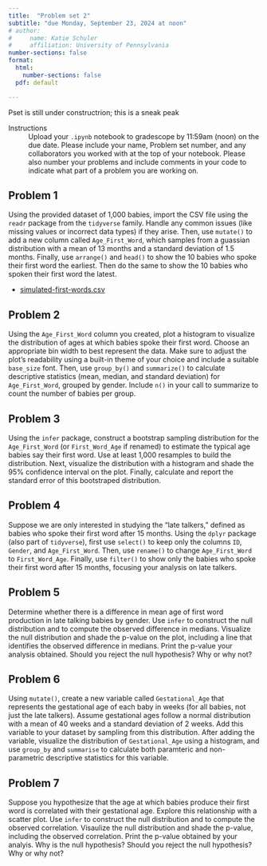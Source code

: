 ```yaml
---
title:  "Problem set 2"
subtitle: "due Monday, September 23, 2024 at noon"
# author: 
#     name: Katie Schuler
#     affiliation: University of Pennsylvania
number-sections: false
format: 
  html: 
    number-sections: false
  pdf: default

---
```


::: {.callout-warning title="Under construction"}
Pset is still under constructrion; this is a sneak peak
:::

Instructions
: Upload your `.ipynb` notebook to gradescope by 11:59am (noon) on the due date. Please include your name, Problem set number, and any collaborators you worked with at the top of your notebook. Please also number your problems and include comments in your code to indicate what part of a problem you are working on.  


## Problem 1

Using the provided dataset of 1,000 babies, import the CSV file using the `readr` package from the `tidyverse` family. Handle any common issues (like missing values or incorrect data types) if they arise. Then, use `mutate()` to add a new column called `Age_First_Word`, which samples from a guassian distribution with a mean of 13 months and a standard deviation of 1.5 months. Finally, use `arrange()` and `head()` to show the 10 babies who spoke their first word the earliest. Then do the same to show the 10 babies who spoken their first word the latest.

- [simulated-first-words.csv](/assests/csv/simulated-first-words.csv)

## Problem 2

Using the `Age_First_Word` column you created, plot a histogram to visualize the distribution of ages at which babies spoke their first word. Choose an appropriate bin width to best represent the data. Make sure to adjust the plot's readability using a built-in theme of your choice and include a suitable `base_size` font. Then, use `group_by()` and `summarize()` to calculate descriptive statistics (mean, median, and standard deviation) for `Age_First_Word`, grouped by gender. Include `n()` in your call to summarize to count the number of babies per group. 


## Problem 3

Using the `infer` package, construct a bootstrap sampling distribution for the `Age_First_Word` (or `First_Word_Age` if renamed) to estimate the typical age babies say their first word. Use at least 1,000 resamples to build the distribution. Next, visualize the distribution with a histogram and shade the 95% confidence interval on the plot. Finally, calculate and report the standard error of this bootstraped distribution.


## Problem 4

Suppose we are only interested in studying the "late talkers," defined as babies who spoke their first word after 15 months. Using the `dplyr` package (also part of `tidyverse`), first use `select()` to keep only the columns `ID`, `Gender`, and `Age_First_Word`. Then, use `rename()` to change `Age_First_Word` to `First_Word_Age`. Finally, use `filter()` to show only the babies who spoke their first word after 15 months, focusing your analysis on late talkers.


## Problem 5

Determine whether there is a difference in mean age of first word production in late talking babies by gender. Use `infer` to construct the null distribution and to compute the observed difference in medians. Visualize the null distribution and shade the p-value on the plot, including a line that identifies the observed difference in medians. Print the p-value your analysis obtained. Should you reject the null hypothesis? Why or why not? 


## Problem 6 

Using `mutate()`, create a new variable called `Gestational_Age` that represents the gestational age of each baby in weeks (for all babies, not just the late talkers). Assume gestational ages follow a normal distribution with a mean of 40 weeks and a standard deviation of 2 weeks. Add this variable to your dataset by sampling from this distribution. After adding the variable, visualize the distribution of `Gestational_Age` using a histogram, and use `group_by` and `summarise` to calculate both paramteric and non-parametric descriptive statistics for this variable. 

## Problem 7 

Suppose you hypothesize that the age at which babies produce their first word is correlated with their gestational age. Explore this relationship with a scatter plot. Use `infer` to construct the null distribution and to compute the observed correlation. Visaulize the null distribution and shade the p-value, including the observed correlation. Print the p-value obtained by your analyis. Why is the null hypothesis? Should you reject the null hypothesis? Why or why not? 
